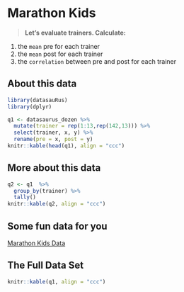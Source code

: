
# Marathon Kids

::: {.rmdnote} 

>**Let's evaluate trainers.  Calculate:**

1. the `mean` pre for each trainer
2. the `mean` post for each trainer
3. the `correlation` between pre and post for each trainer

:::

## About this data

```r
library(datasauRus)
library(dplyr)

q1 <- datasaurus_dozen %>% 
  mutate(trainer = rep(1:13,rep(142,13))) %>% 
  select(trainer, x, y) %>% 
  rename(pre = x, post = y)
knitr::kable(head(q1), align = "ccc")


```

## More about this data

```r
q2 <- q1  %>%  
  group_by(trainer) %>% 
  tally()
knitr::kable(q2, align = "ccc")
```

## Some fun  data for you

[Marathon Kids Data](https://drive.google.com/drive/folders/1ZytY6Co6NS0UdTS9cZIAsNjbEcdtkYte?usp=sharing)

## The Full Data Set

```r
knitr::kable(q1, align = "ccc")
```

